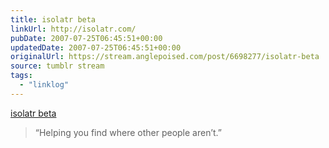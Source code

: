 ```yaml
---
title: isolatr beta
linkUrl: http://isolatr.com/
pubDate: 2007-07-25T06:45:51+00:00
updatedDate: 2007-07-25T06:45:51+00:00
originalUrl: https://stream.anglepoised.com/post/6698277/isolatr-beta
source: tumblr stream
tags:
  - "linklog"
---
```


[isolatr beta][1]

> &ldquo;Helping you find where other people aren&rsquo;t.&rdquo;

[1]: http://isolatr.com/
